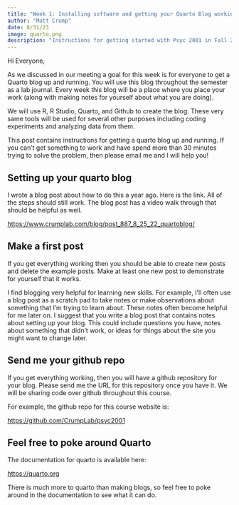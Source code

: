 ```yaml
---
title: "Week 1: Installing software and getting your Quarto Blog working"
author: "Matt Crump"
date: 8/31/23
image: quarto.png
description: "Instructions for getting started with Psyc 2001 in Fall 2023"
---
```


Hi Everyone, 

As we discussed in our meeting a goal for this week is for everyone to get a Quarto blog up and running. You will use this blog throughout the semester as a lab journal. Every week this blog will be a place where you place your work (along with making notes for yourself about what you are doing).

We will use R, R Studio, Quarto, and Github to create the blog. These very same tools will be used for several other purposes including coding experiments and analyzing data from them. 

This post contains instructions for getting a quarto blog up and running. If you can't get something to work and have spend more than 30 minutes trying to solve the problem, then please email me and I will help you!

## Setting up your quarto blog

I wrote a blog post about how to do this a year ago. Here is the link. All of the steps should still work. The blog post has a video walk through that should be helpful as well. 

<https://www.crumplab.com/blog/post_887_8_25_22_quartoblog/>

## Make a first post

If you get everything working then you should be able to create new posts and delete the example posts. Make at least one new post to demonstrate for yourself that it works. 

I find blogging very helpful for learning new skills. For example, I'll often use a blog post as a scratch pad to take notes or make observations about something that I'm trying to learn about. These notes often become helpful for me later on. I suggest that you write a blog post that contains notes about setting up your blog. This could include questions you have, notes about something that didn't work, or ideas for things about the site you might want to change later.

## Send me your github repo

If you get everything working, then you will have a github repository for your blog. Please send me the URL for this repository once you have it. We will be sharing code over github throughout this course. 

For example, the github repo for this course website is:

<https://github.com/CrumpLab/psyc2001>

## Feel free to poke around Quarto

The documentation for quarto is available here:

<https://quarto.org>

There is much more to quarto than making blogs, so feel free to poke around in the documentation to see what it can do.



